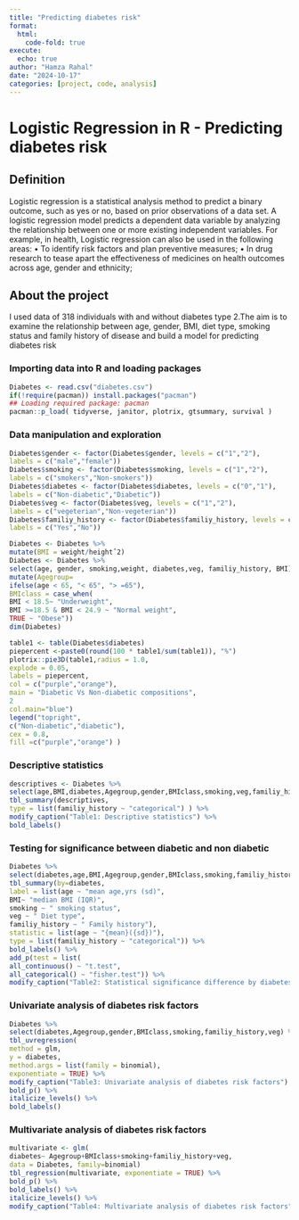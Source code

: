 ```yaml
---
title: "Predicting diabetes risk"
format:
  html:
    code-fold: true
execute:
  echo: true
author: "Hamza Rahal"
date: "2024-10-17"
categories: [project, code, analysis]
---
```


# **Logistic Regression in R -** Predicting diabetes risk

## Definition

Logistic regression is a statistical analysis method to predict a binary outcome, such as yes or no, based on prior observations of a data set.
A logistic regression model predicts a dependent data variable by analyzing the relationship between one or more existing independent variables. For example, in health, Logistic regression can also be used in the following areas:
• To identify risk factors and plan preventive measures;
• In drug research to tease apart the effectiveness of medicines on health outcomes across age, gender
and ethnicity;

## About the project

I used data of 318 individuals with and without diabetes type 2.The aim is to examine the relationship
between age, gender, BMI, diet type, smoking status and family history of disease and build a model for
predicting diabetes risk

### Importing data into R and loading packages

```r
Diabetes <- read.csv("diabetes.csv")
if(!require(pacman)) install.packages("pacman")
## Loading required package: pacman
pacman::p_load( tidyverse, janitor, plotrix, gtsummary, survival )
```

### Data manipulation and exploration

```r
Diabetes$gender <- factor(Diabetes$gender, levels = c("1","2"),
labels = c("male","female"))
Diabetes$smoking <- factor(Diabetes$smoking, levels = c("1","2"),
labels = c("smokers","Non-smokers"))
Diabetes$diabetes <- factor(Diabetes$diabetes, levels = c("0","1"),
labels = c("Non-diabetic","Diabetic"))
Diabetes$veg <- factor(Diabetes$veg, levels = c("1","2"),
labels = c("vegeterian","Non-vegeterian"))
Diabetes$familiy_history <- factor(Diabetes$familiy_history, levels = c("1","2"),
labels = c("Yes","No"))

Diabetes <- Diabetes %>%
mutate(BMI = weight/heightˆ2)
Diabetes <- Diabetes %>%
select(age, gender, smoking,weight, diabetes,veg, familiy_history, BMI) %>%
mutate(Agegroup=
ifelse(age < 65, "< 65", "> =65"),
BMIclass = case_when(
BMI < 18.5~ "Underweight",
BMI >=18.5 & BMI < 24.9 ~ "Normal weight",
TRUE ~ "Obese"))
dim(Diabetes)

```

```r
table1 <- table(Diabetes$diabetes)
piepercent <-paste0(round(100 * table1/sum(table1)), "%")
plotrix::pie3D(table1,radius = 1.0,
explode = 0.05,
labels = piepercent,
col = c("purple","orange"),
main = "Diabetic Vs Non-diabetic compositions",
2
col.main="blue")
legend("topright",
c("Non-diabetic","diabetic"),
cex = 0.8,
fill =c("purple","orange") )
```

### Descriptive statistics

```r
descriptives <- Diabetes %>%
select(age,BMI,diabetes,Agegroup,gender,BMIclass,smoking,veg,familiy_history)
tbl_summary(descriptives,
type = list(familiy_history ~ "categorical") ) %>%
modify_caption("Table1: Descriptive statistics") %>%
bold_labels()
```

### Testing for significance between diabetic and non diabetic

```r
Diabetes %>%
select(diabetes,age,BMI,Agegroup,gender,BMIclass,smoking,familiy_history,veg) %>%
tbl_summary(by=diabetes,
label = list(age ~ "mean age,yrs (sd)",
BMI~ "median BMI (IQR)",
smoking ~ " smoking status",
veg ~ " Diet type",
familiy_history ~ " Family history"),
statistic = list(age ~ "{mean}({sd})"),
type = list(familiy_history ~ "categorical")) %>%
bold_labels() %>%
add_p(test = list(
all_continuous() ~ "t.test",
all_categorical() ~ "fisher.test")) %>%
modify_caption("Table2: Statistical significance difference by diabetes status")
```

### Univariate analysis of diabetes risk factors

```r
Diabetes %>%
select(diabetes,Agegroup,gender,BMIclass,smoking,familiy_history,veg) %>%
tbl_uvregression(
method = glm,
y = diabetes,
method.args = list(family = binomial),
exponentiate = TRUE) %>%
modify_caption("Table3: Univariate analysis of diabetes risk factors") %>%
bold_p() %>%
italicize_levels() %>%
bold_labels()
```

### Multivariate analysis of diabetes risk factors

```r
multivariate <- glm(
diabetes~ Agegroup+BMIclass+smoking+familiy_history+veg,
data = Diabetes, family=binomial)
tbl_regression(multivariate, exponentiate = TRUE) %>%
bold_p() %>%
bold_labels() %>%
italicize_levels() %>%
modify_caption("Table4: Multivariate analysis of diabetes risk factors")
```

